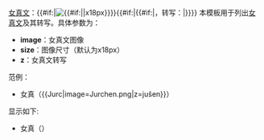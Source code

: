 <includeonly>[[女真文]]：{{#if:{{{image|}}}|[[File:{{{image}}}|sub|{{#if:{{{size|}}}|{{{size}}}|x18px}}]]}}{{#if:{{{z|}}}|{{#if:{{{image|}}}|，转写：{{{z}}}|{{{z}}}}}}}</includeonly><noinclude>
本模板用于列出[[女真文]]及其转写。具体参数为：
* '''image'''：女真文图像
* '''size'''：图像尺寸（默认为x18px）
* '''z'''：女真文转写

范例：
*<nowiki>女真（{{Jurc|image=Jurchen.png|z=jušen}}）</nowiki>

显示如下:

*女真（{{Jurc|image=Jurchen.png|z=jušen}}）

[[Category:语言模板|{{PAGENAME}}]]
</noinclude>